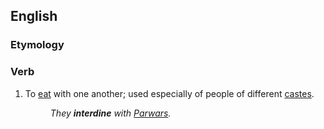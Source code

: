 ==English==

===Etymology===
{{prefix|en|inter|dine}}

===Verb===
{{en-verb|interdin}}

# {{lb|en|intransitive}} To [[eat]] with one another; used especially of people of different [[caste]]s.
#: ''They '''interdine''' with [[Parwar]]s.''